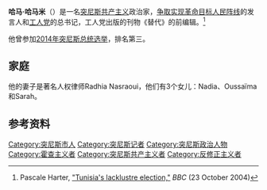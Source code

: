 {{Infobox President 
 | name             = 哈马·哈马米
 | native_name      = حمّه الهمامي
 | native_name_lang = ar
 | nationality      = 突尼斯
 | image            = Hamma Hammami meeting Jemmal.jpg
 | birth_date       = {{birth date and age|1952|1|8|df=yes}}
 | birth_place      = [[突尼斯|突尼斯]][[突尼斯市|突尼斯市]]
 | party            = [[工人党_(突尼斯)|工人党]]
 | spouse           = Radhia Nasraoui
 | children         = Nadia<br>Oussaïma<br>Sarah
|}}

'''哈马·哈马米'''（{{bd|1952年|1月8日}}）是一名[[突尼斯|突尼斯]][[共产主义|共产主义]]政治家，[[争取实现革命目标人民阵线|争取实现革命目标人民阵线]]的发言人和[[工人党_(突尼斯)|工人党]]的总书记，工人党出版的刊物《替代》的前编辑。<ref>Pascale Harter, [http://news.bbc.co.uk/2/hi/africa/3947901.stm "Tunisia's lacklustre election,"] {{Wayback|url=http://news.bbc.co.uk/2/hi/africa/3947901.stm |date=20160303193955 }} ''BBC'' (23 October 2004)</ref>

他曾参加[[2014年突尼斯总统选举|2014年突尼斯总统选举]]，排名第三。

==家庭==
他的妻子是著名人权律师Radhia Nasraoui，他们有3个女儿：Nadia、Oussaïma和Sarah。

==参考资料==
{{reflist}}

{{Authority control}}
{{DEFAULTSORT:Hammami, Hamma}}
[[Category:突尼斯市人|Category:突尼斯市人]]
[[Category:突尼斯记者|Category:突尼斯记者]]
[[Category:突尼斯政治人物|Category:突尼斯政治人物]]
[[Category:霍查主义者|Category:霍查主义者]]
[[Category:突尼斯共产主义者|Category:突尼斯共产主义者]]
[[Category:反修正主义者|Category:反修正主义者]]